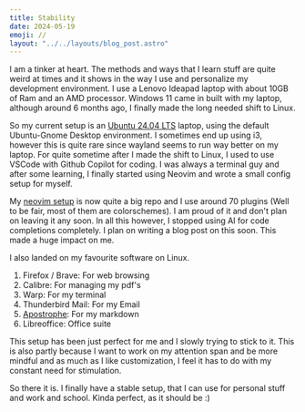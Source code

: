 ```yaml
---
title: Stability
date: 2024-05-19
emoji: //
layout: "../../layouts/blog_post.astro"
---
```


I am a tinker at heart. The methods and ways that I learn stuff are quite weird
at times and it shows in the way I use and personalize my development environment.
I use a Lenovo Ideapad laptop with about 10GB of Ram and an AMD processor. Windows 11
came in built with my laptop, although around 6 months ago, I finally made the 
long needed shift to Linux.

So my current setup is an [Ubuntu 24.04 LTS](https://ubuntu.com/blog/canonical-releases-ubuntu-24-04-noble-numbat) 
laptop, using the default Ubuntu-Gnome Desktop
environment. I sometimes end up using i3, however this is quite rare since wayland seems
to run way better on my laptop. For quite sometime after I made the shift to Linux, I 
used to use VSCode with Github Copilot for coding. I was always a terminal guy and after
some learning, I finally started using Neovim and wrote a small config setup for myself.

My [neovim setup](https://github.com/newtoallofthis123/nvim_config) is now quite 
a big repo and I use around 70 plugins (Well to be fair, most of them
are colorschemes). I am proud of it and don't plan on leaving it any soon.
In all this however, I stopped using AI for code completions completely.
I plan on writing a blog post on this soon. 
This made a huge impact on me.

I also landed on my favourite software on Linux.
1. Firefox / Brave: For web browsing
2. Calibre: For managing my pdf's
3. Warp: For my terminal
4. Thunderbird Mail: For my Email
5. [Apostrophe](https://flathub.org/apps/org.gnome.gitlab.somas.Apostrophe): For my markdown
6. Libreoffice: Office suite

This setup has been just perfect for me and I slowly trying to stick to it.
This is also partly because I want to work on my attention span and be more mindful and as
much as I like customization, I feel it has to do with my constant need for stimulation.

So there it is. I finally have a stable setup, that I can use for personal stuff and
work and school.
Kinda perfect, as it should be :)
